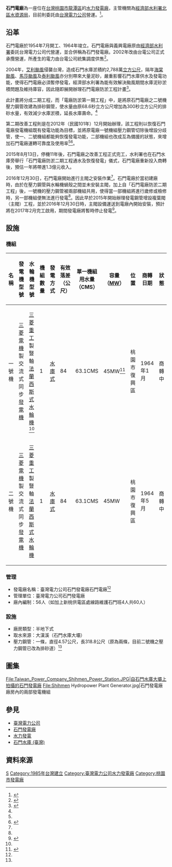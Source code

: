{{Infobox power station 
| name               = 石門發電廠石門電廠<br>（石門發電廠）
| official_name      = 台灣電力股份有限公司石門發電廠石門電廠
| image              = Shihmen Hydropower Plant Power House.jpg
| image_size         = 300px
| image_caption      = 石門發電廠廠房外觀
| image_alt          = 
| location_map       = 
| location_map_width = 
| location_map_text  = 
| lat_d     = 
| lat_m     = 
| lat_s     = 
| lat_NS    = N
| long_d    = 
| long_m    = 
| long_s    = 
| long_EW   = E
| coordinates_type   = type:landmark
| coordinates_display= inline,title
| coordinates_ref    = 
| country            = {{ROC-TW}}
| locale             = [[桃園市|桃園市]][[龍潭區_(桃園市)|龍潭區]]大平里石門寮
| status             = 運轉中
| construction_began = 1956年
| commissioned       = 1964年
| licence_expires    = 
| decommissioned     = 
| cost               = [[新台幣|新台幣]]32億元<ref name="石門水庫石門電廠">{{cite web|language=zh-tw|url=http://wcis.pcc.gov.tw/files/15-1004-340,c121-1.php|title=石門水庫(包括榮華壩及義興電廠)|author=|publisher=行政院公共工程委員會|date=|accessdate=2013-06-21|deadurl=yes|archiveurl=https://web.archive.org/web/20140110090713/http://wcis.pcc.gov.tw/files/15-1004-340,c121-1.php|archivedate=2014-01-10}}</ref>
| owner              = [[經濟部水利署北區水資源局|經濟部水利署北區水資源局]]
| operator           = [[台灣電力公司|台灣電力公司]]
| developer          = 中興工程顧問社
| constructor        = [[台灣省政府|台灣省政府]]水利局機械工程隊
| generate_electricity_type       = [[水庫式水力發電|水庫式水力發電]]
| water_intake_from               = 大漢溪
| hydroelectricity_generator_type = {{JPN}}[[三菱電機|三菱電機]]製[[發電機|發電機]]兩部 <ref name="大漢溪發電廠"/>
| water_turbine_manu_other        = {{JPN}}[[三菱重工|三菱重工]]製豎軸[[法蘭西斯式水輪機|法蘭西斯式水輪機]]兩部 <ref name="大漢溪發電廠"/>
| factory_building_type           = 半地下式
| water_penstock                  = 兩條，直徑4.57公尺，長318.8公尺
| water_hard                      = 有效落差84公尺
| water_consumption               = 63.1CMS（單部）<br>126.2CMS（兩部）
| ps_electrical_capacity          = 90MW
| ps_annual_generation            = 2億1,000萬度
}}
'''石門電廠'''為一座位在[[台灣|台灣]][[桃園市|桃園市]][[龍潭區_(台灣)|龍潭區]]的[[水力發電廠|水力發電廠]]，主管機關為[[中華民國經濟部|經濟部]][[水利署|水利署]][[北區水資源局|北區水資源局]]，目前則委託由[[台灣電力公司|台灣電力公司]]營運。<ref name="大漢溪發電廠">{{cite web|language=zh-tw|url=http://www.tri.org.tw/per/64/P4.PDF|title=大漢溪發電廠|author=朱瑞墉|publisher=源雜誌|date=2007年8月|accessdate=2015-08-25|archive-date=2015-12-11|archive-url=https://web.archive.org/web/20151211014514/http://www.tri.org.tw/per/64/P4.PDF|dead-url=no}}</ref>。

== 沿革 ==
石門電廠於1954年7月開工、1964年竣立。石門電廠與義興電廠原由[[經濟部水利署|經濟部水利署]]委託台灣電力公司代營運，並合併稱為石門發電廠。2002年改由台電公司正式承攬營運，所產生的電力由台電公司統集調度供售<ref name="石門發電廠簡介">{{cite web|language=zh-tw|url=http://www.taipower.com.tw/content/about/..%5C..%5CUpFile%5CPowerDevFile%5Cd238.pdf|title=石門發電廠簡介|author=|publisher=台灣電力公司|date=|accessdate=2015-08-29|deadurl=yes|archiveurl=https://web.archive.org/web/20160320011723/http://www.taipower.com.tw/UpFile/PowerDevFile/d238.pdf|archivedate=2016年3月20日|df=}}</ref>。

2004年，[[艾利颱風|艾利颱風]]侵襲台灣，造成石門水庫淤積約2,788萬[[立方公尺|立方公尺]]，隔年[[海棠颱風|海棠颱風]]、[[馬莎颱風|馬莎颱風]]及[[泰利颱風|泰利颱風]]亦分別帶來大量泥砂，嚴重影響石門水庫供水及發電功能，使得石門電廠必須暫停發電，經濟部水利署為能有效解決颱風期間水庫泥砂淤積問題及維持庫容，因此隨即展開辦理石門電廠防淤工程計畫<ref name="停機11年">{{cite web|language=zh-tw|url=http://www.wranb.gov.tw/ct.asp?xItem=7675&ctNode=589&mp=4|title=石門水庫發電廠恢復通水發電，並提升為現代化電廠|author=王國樑|publisher=北區水資源局|date=2015-08-13|accessdate=2015-12-10|archive-url=https://web.archive.org/web/20151004195649/http://www.wranb.gov.tw/ct.asp?xItem=7675&ctNode=589&mp=4|archive-date=2015-10-04|dead-url=yes}}</ref>。

此計畫將分成二期工程，而「電廠防淤第一期工程」中，是將原石門電廠之二號機壓力鋼管改建為排砂鋼管，使水量由原68.6秒立方公尺增加為300秒立方公尺的排砂水量，有效減少水庫淤積，延長水庫壽命。<ref name="停機11年"/>

第二期改善工程則是在2012年（民國101年）12月開始辦理，該工程則以恢復石門電廠發電機組既有發電功能為目標，並將原電廠一號機組壓力鋼管切除後增設分歧管，使一、二號機組都能夠恢復發電功能，二部機組也改成互為備援的狀態，來增加石門電廠運轉可靠度及使用率<ref name="停機11年"/><ref name="中時電子報">{{cite web|language=zh-tw|url=http://www.chinatimes.com/newspapers/20150814000210-260204|title=石門水庫電廠 恢復發電|author=龍益雲|publisher=中時電子報|date=2015-08-14|accessdate=2015-12-10|archive-date=2016-01-24|archive-url=https://web.archive.org/web/20160124005021/http://www.chinatimes.com/newspapers/20150814000210-260204|dead-url=no}}</ref>。

2015年8月13日，停機11年後，石門電廠之改善工程正式完工，水利署也在石門水庫旁舉行「石門電廠防淤二期工程通水及恢復發電」儀式，石門電廠重新投入商轉後，預估一年將帶進1.3億元收入。

2016年12月30日，石門電廠開始進行主閥之安裝作業<ref name="大紀元"/>。石門電廠於當初建廠時，由於在壓力鋼管與水輪機蝸殼之間並未安裝主閥，加上自「石門電廠防淤二期工程」後，一號機的壓力鋼管被兩部機組共用，使得當一部機組將進行歲修或檢修時，另一部機組便無法進行發電<ref name="大紀元"/>。因此早於2015年開始辦理發電鋼管增設複葉閥（主閥）工程，並於2016年12月30日時，主閥設備運送到電廠內開始安裝，預計將在2017年2月完工啟用，期間發電廠將暫時停止發電<ref name="大紀元">{{cite web|language=zh-tw|url=http://www.epochtimes.com.tw/n194985/%E7%9F%B3%E9%96%80%E7%99%BC%E9%9B%BB%E5%BB%A0%E8%A4%87%E8%91%89%E9%96%A5%E5%B7%A5%E7%A8%8B-%E6%98%8E%E5%B9%B42%E6%9C%88%E5%AE%8C%E6%88%90.html|title=石門發電廠複葉閥工程 明年2月完成|author=徐乃義|publisher=大紀元|date=2016-12-30|accessdate=2017-01-11|archive-date=2017-01-13|archive-url=https://web.archive.org/web/20170113094609/http://www.epochtimes.com.tw/n194985/%E7%9F%B3%E9%96%80%E7%99%BC%E9%9B%BB%E5%BB%A0%E8%A4%87%E8%91%89%E9%96%A5%E5%B7%A5%E7%A8%8B-%E6%98%8E%E5%B9%B42%E6%9C%88%E5%AE%8C%E6%88%90.html|dead-url=no}}</ref>。

== 設施 ==
=== 機組 ===
{| class="wikitable "
! 名稱 !!  發電機型號 !! 水輪機型號 !! 機組數量 !! 發電方式 !! 有效落差（公尺） !! 單一機組用水量（CMS） !! 容量（[[MW|MW]]）!! 位置 !! 商轉日期 !! 狀態 
|- 
| 一號機 || {{JPN}}[[三菱電機|三菱電機]]製交流式同步[[發電機|發電機]] || {{JPN}}[[三菱重工|三菱重工]]製豎軸[[法蘭西斯式水輪機|法蘭西斯式水輪機]]<ref name="大漢溪發電廠"/> || 1 || [[水庫式發電|水庫式]] || 84 || 63.1CMS || 45MW<ref name="石門水庫">{{cite web|language=zh-tw|url=http://www.wranb.gov.tw/ct.asp?xItem=2089&ctNode=650&mp=4|title=石門水庫歷史-設施概況-發電廠|author=|publisher=石門水庫全球資訊網|date=|accessdate=2015-08-25|archive-url=https://web.archive.org/web/20160304090041/http://www.wranb.gov.tw/ct.asp?xItem=2089&ctNode=650&mp=4|archive-date=2016-03-04|dead-url=yes}}</ref> || 桃園市復興區 || 1964年1月 || 商轉中
|- 
| 二號機 || {{JPN}}[[三菱電機|三菱電機]]製交流式同步[[發電機|發電機]] || {{JPN}}[[三菱重工|三菱重工]]製豎軸[[法蘭西斯式水輪機|法蘭西斯式水輪機]] || 1 || [[水庫式發電|水庫式]] || 84 || 63.1CMS || 45MW || 桃園市復興區 || 1964年5月 || 商轉中
|}

=== 管理 ===
* 發電廠名稱：臺灣電力公司石門發電廠石門電廠<ref name="大漢溪發電廠"/>
* 管理單位：臺灣電力公司石門發電廠
* 廠內編制：56人（如加上新桃供電區處線路維護石門班4人共60人）

=== 設施 ===
* 廠房類型：半地下式
* 取水來源：大漢溪（石門水庫大壩）
* 壓力鋼管：一條，直徑4.57公尺，長318.8公尺（原為兩條，目前二號機之壓力鋼管已改為排砂道）<ref name="大漢溪發電廠"/>

== 圖集 ==
<gallery>
File:Taiwan_Power_Company_Shihmen_Power_Station.JPG|自石門水庫大壩上拍攝的石門發電廠
File:Shihmen Hydropower Plant Generator.jpg|石門發電廠廠房內的兩部發電機組
</gallery>

== 參見 ==
* [[臺灣電力公司|臺灣電力公司]]
* [[石門發電廠|石門發電廠]]
* [[水力發電|水力發電]]
* [[石門水庫_(臺灣)|石門水庫 (臺灣)]]

== 資料來源 ==
<references />
{{台灣發電廠}}

[[Category:龍潭區_(臺灣)|S]]
[[Category:1985年台灣建立|Category:1985年台灣建立]]
[[Category:臺灣電力公司水力發電廠|Category:臺灣電力公司水力發電廠]]
[[Category:桃園市發電廠|Category:桃園市發電廠]]